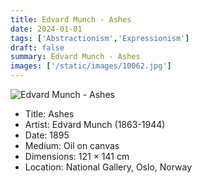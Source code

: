 ```yaml
---
title: Edvard Munch - Ashes
date: 2024-01-01
tags: ['Abstractionism','Expressionism']
draft: false
summary: Edvard Munch - Ashes
images: ['/static/images/10062.jpg']
---
```


![Edvard Munch - Ashes](/static/images/10062.jpg)

* Title: Ashes
* Artist: Edvard Munch (1863-1944)
* Date: 1895
* Medium: Oil on canvas
* Dimensions: 121 × 141 cm
* Location: National Gallery, Oslo, Norway


